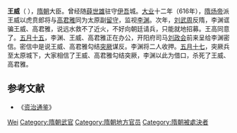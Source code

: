 {{Otheruses|王威}}
{{Expand |time=2011-10-12}}
'''王威'''（{{bd|6世纪||617年||catIdx=W}}<!-- 生年无具体记载。如果有新的发现，请提供来源。 -->），[[隋朝|隋朝]]大臣。曾经随[[薛世雄|薛世雄]]驻守[[伊吾|伊吾]]城。[[大业_(年号)|大业]]十二年（616年），[[隋炀帝|隋炀帝]]派王威以虎贲郎将与[[高君雅|高君雅]]同为太原副[[留守|留守]]，监视[[李渊|李渊]]。次年，[[刘武周|刘武周]]反隋，李渊诓骗王威、高君雅，说远水救不了近火，不好向朝廷请兵，只能就地招募。王高同意了。[[五月十五|五月十五]]，李渊、王威、高君雅正在办公，开阳府司马[[刘政会|刘政会]]前来呈给李渊密信。密信中是说王威、高君雅勾结[[突厥|突厥]]谋反。李渊将二人收押。[[五月十七|五月十七]]，突厥兵至太原城下，大家相信了王威、高君雅勾结突厥，李渊以此为借口，杀死了王威、高君雅。

== 参考文献 ==
*《[[资治通鉴|资治通鉴]]》

{{Authority control}}
{{DEFAULTSORT:Wang王}}
[[Category:王姓|Wei]]
[[Category:隋朝武官|Category:隋朝武官]]
[[Category:隋朝地方官员|Category:隋朝地方官员]]
[[Category:隋朝被處決者|Category:隋朝被處決者]]